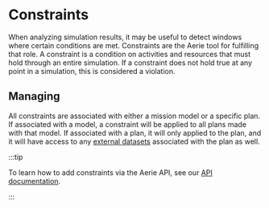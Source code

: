 # Constraints

When analyzing simulation results, it may be useful to detect windows where certain conditions are met.
Constraints are the Aerie tool for fulfilling that role.
A constraint is a condition on activities and resources that must hold through an entire simulation.
If a constraint does not hold true at any point in a simulation, this is considered a violation.

## Managing

All constraints are associated with either a mission model or a specific plan.
If associated with a model, a constraint will be applied to all plans made with that model.
If associated with a plan, it will only applied to the plan, and it will have access to any [external datasets](../../../../planning/external-datasets) associated with the plan as well.

:::tip

To learn how to add constraints via the Aerie API, see our [API documentation](../../../../api/examples/constraints).

:::
